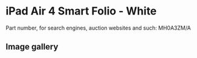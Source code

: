 
# iPad Air 4 Smart Folio - White

Part number, for search engines, auction websites and such: MH0A3ZM/A

## Image gallery

<div style={{ width: '100%', maxWidth: '768px' }}>
<GalleryComponent
    images={[
      {
        original: "/everysource/MH0A3.webp",
        thumbnail: "/everypreview/MH0A3.webp",
      },
      {
        original: "/everysource/MH0A3_AV1.webp",
        thumbnail: "/everypreview/MH0A3_AV1.webp",
      },
      {
        original: "/everysource/MH0A3_AV2.webp",
        thumbnail: "/everypreview/MH0A3_AV2.webp",
      },
      {
        original: "/everysource/MH0A3_AV3.webp",
        thumbnail: "/everypreview/MH0A3_AV3.webp",
      },
      {
        original: "/everysource/MH0A3_AV4.webp",
        thumbnail: "/everypreview/MH0A3_AV4.webp",
      }
    ]}
  />
</div>